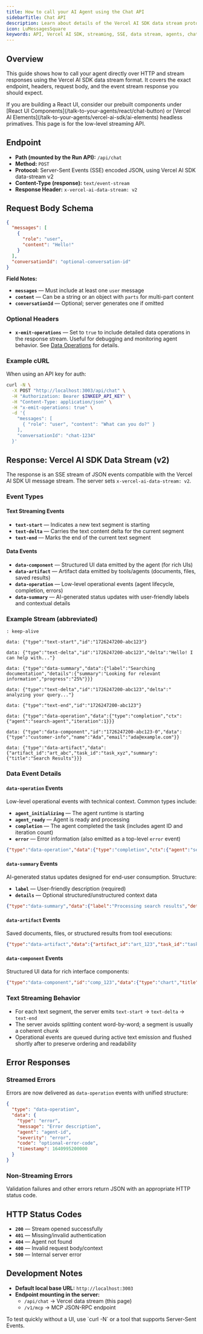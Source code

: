 ```yaml
---
title: How to call your AI Agent using the Chat API
sidebarTitle: Chat API
description: Learn about details of the Vercel AI SDK data stream protocol that powers the `/chat` API endpoint.
icon: LuMessagesSquare
keywords: API, Vercel AI SDK, streaming, SSE, data stream, agents, chat
---
```


## Overview

This guide shows how to call your agent directly over HTTP and stream responses using the Vercel AI SDK data stream format. It covers the exact endpoint, headers, request body, and the event stream response you should expect.

<Tip>
  If you are building a React UI, consider our prebuilt components under [React UI Components](/talk-to-your-agents/react/chat-button) or [Vercel AI Elements](/talk-to-your-agents/vercel-ai-sdk/ai-elements) headless primatives. This page is for the low-level streaming API.
</Tip>

## Endpoint

- **Path (mounted by the Run API):** `/api/chat`
- **Method:** `POST`
- **Protocol:** Server-Sent Events (SSE) encoded JSON, using Vercel AI SDK data-stream v2
- **Content-Type (response):** `text/event-stream`
- **Response Header:** `x-vercel-ai-data-stream: v2`

<Snippet file="auth/RunApiAuthModes.mdx" />

## Request Body Schema

```json
{
  "messages": [
    {
      "role": "user",
      "content": "Hello!"
    }
  ],
  "conversationId": "optional-conversation-id"
}
```

**Field Notes:**

- **`messages`** — Must include at least one `user` message
- **`content`** — Can be a string or an object with `parts` for multi-part content
- **`conversationId`** — Optional; server generates one if omitted


### Optional Headers

- **`x-emit-operations`** — Set to `true` to include detailed data operations in the response stream. Useful for debugging and monitoring agent behavior. See [Data Operations](/typescript-sdk/data-operations) for details.

### Example cURL

When using an API key for auth:

```bash
curl -N \
  -X POST "http://localhost:3003/api/chat" \
  -H "Authorization: Bearer $INKEEP_API_KEY" \
  -H "Content-Type: application/json" \
  -H "x-emit-operations: true" \
  -d '{
    "messages": [
      { "role": "user", "content": "What can you do?" }
    ],
    "conversationId": "chat-1234"
  }'
```

## Response: Vercel AI SDK Data Stream (v2)

The response is an SSE stream of JSON events compatible with the Vercel AI SDK UI message stream. The server sets `x-vercel-ai-data-stream: v2`.

### Event Types

#### Text Streaming Events
- **`text-start`** — Indicates a new text segment is starting
- **`text-delta`** — Carries the text content delta for the current segment  
- **`text-end`** — Marks the end of the current text segment

#### Data Events
- **`data-component`** — Structured UI data emitted by the agent (for rich UIs)
- **`data-artifact`** — Artifact data emitted by tools/agents (documents, files, saved results)
- **`data-operation`** — Low-level operational events (agent lifecycle, completion, errors)
- **`data-summary`** — AI-generated status updates with user-friendly labels and contextual details

### Example Stream (abbreviated)

```text
: keep-alive

data: {"type":"text-start","id":"1726247200-abc123"}

data: {"type":"text-delta","id":"1726247200-abc123","delta":"Hello! I can help with..."}

data: {"type":"data-summary","data":{"label":"Searching documentation","details":{"summary":"Looking for relevant information","progress":"25%"}}}

data: {"type":"text-delta","id":"1726247200-abc123","delta":" analyzing your query..."}

data: {"type":"text-end","id":"1726247200-abc123"}

data: {"type":"data-operation","data":{"type":"completion","ctx":{"agent":"search-agent","iteration":1}}}

data: {"type":"data-component","id":"1726247200-abc123-0","data":{"type":"customer-info","name":"Ada","email":"ada@example.com"}}

data: {"type":"data-artifact","data":{"artifact_id":"art_abc","task_id":"task_xyz","summary":{"title":"Search Results"}}}
```

### Data Event Details

#### `data-operation` Events
Low-level operational events with technical context. Common types include:

- **`agent_initializing`** — The agent runtime is starting
- **`agent_ready`** — Agent is ready and processing
- **`completion`** — The agent completed the task (includes agent ID and iteration count)
- **`error`** — Error information (also emitted as a top-level `error` event)

```json
{"type":"data-operation","data":{"type":"completion","ctx":{"agent":"search-agent","iteration":1}}}
```

#### `data-summary` Events  
AI-generated status updates designed for end-user consumption. Structure:

- **`label`** — User-friendly description (required)
- **`details`** — Optional structured/unstructured context data

```json
{"type":"data-summary","data":{"label":"Processing search results","details":{"summary":"Found 12 relevant documents","itemsProcessed":12,"status":"analyzing"}}}
```

#### `data-artifact` Events
Saved documents, files, or structured results from tool executions:

```json
{"type":"data-artifact","data":{"artifact_id":"art_123","task_id":"task_456","summary":{"title":"Weather Report","type":"document"}}}
```

#### `data-component` Events
Structured UI data for rich interface components:

```json
{"type":"data-component","id":"comp_123","data":{"type":"chart","title":"Sales Data","chartData":[1,2,3]}}
```

### Text Streaming Behavior

- For each text segment, the server emits `text-start` → `text-delta` → `text-end`
- The server avoids splitting content word-by-word; a segment is usually a coherent chunk
- Operational events are queued during active text emission and flushed shortly after to preserve ordering and readability

## Error Responses

### Streamed Errors
Errors are now delivered as `data-operation` events with unified structure:

```json
{
  "type": "data-operation",
  "data": {
    "type": "error",
    "message": "Error description",
    "agent": "agent-id",
    "severity": "error",
    "code": "optional-error-code",
    "timestamp": 1640995200000
  }
}
```

### Non-Streaming Errors
Validation failures and other errors return JSON with an appropriate HTTP status code.

## HTTP Status Codes

- **`200`** — Stream opened successfully
- **`401`** — Missing/invalid authentication
- **`404`** — Agent not found
- **`400`** — Invalid request body/context
- **`500`** — Internal server error

## Development Notes

- **Default local base URL:** `http://localhost:3003`
- **Endpoint mounting in the server:**
  - `/api/chat` → Vercel data stream (this page)
  - `/v1/mcp` → MCP JSON-RPC endpoint

<Note>
  To test quickly without a UI, use `curl -N` or a tool that supports Server-Sent Events.
</Note>